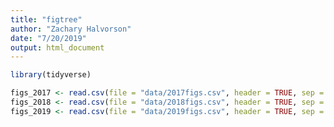 ```yaml
---
title: "figtree"
author: "Zachary Halvorson"
date: "7/20/2019"
output: html_document
---
```


```r

library(tidyverse)

```

```r

figs_2017 <- read.csv(file = "data/2017figs.csv", header = TRUE, sep = ",")
figs_2018 <- read.csv(file = "data/2018figs.csv", header = TRUE, sep = ",")
figs_2019 <- read.csv(file = "data/2019figs.csv", header = TRUE, sep = ",")


```

```r




```

